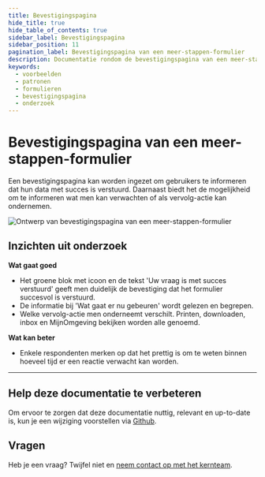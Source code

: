 ```yaml
---
title: Bevestigingspagina
hide_title: true
hide_table_of_contents: true
sidebar_label: Bevestigingspagina
sidebar_position: 11
pagination_label: Bevestigingspagina van een meer-stappen-formulier
description: Documentatie rondom de bevestigingspagina van een meer-stappen-formulier
keywords:
  - voorbeelden
  - patronen
  - formulieren
  - bevestigingspagina
  - onderzoek
---
```



# Bevestigingspagina van een meer-stappen-formulier

Een bevestigingspagina kan worden ingezet om gebruikers te informeren dat hun data met succes is verstuurd. Daarnaast biedt het de mogelijkheid om te informeren wat men kan verwachten of als vervolg-actie kan ondernemen.

![Ontwerp van bevestigingspagina van een meer-stappen-formulier](https://raw.githubusercontent.com/nl-design-system/documentatie/assets/voorbeeld_formulier_succes.png)

## Inzichten uit onderzoek

**Wat gaat goed**

- Het groene blok met icoon en de tekst 'Uw vraag is met succes verstuurd' geeft men duidelijk de bevestiging dat het formulier succesvol is verstuurd.
- De informatie bij 'Wat gaat er nu gebeuren' wordt gelezen en begrepen.
- Welke vervolg-actie men onderneemt verschilt. Printen, downloaden, inbox en MijnOmgeving bekijken worden alle genoemd.

**Wat kan beter**

- Enkele respondenten merken op dat het prettig is om te weten binnen hoeveel tijd er een reactie verwacht kan worden.

<VideoPlayer videoId="q_vdzf0WiTk" />

---

## Help deze documentatie te verbeteren

Om ervoor te zorgen dat deze documentatie nuttig, relevant en up-to-date is, kun je een wijziging voorstellen via [Github](https://github.com/nl-design-system/documentatie).

## Vragen

Heb je een vraag? Twijfel niet en [neem contact op met het kernteam](../../../project/kernteam.mdx).

